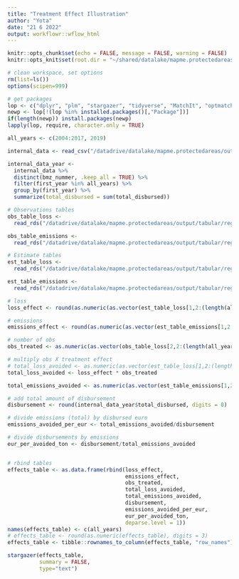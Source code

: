 ```yaml
---
title: "Treatment Effect Illustration"
author: "Yota"
date: "21 6 2022"
output: workflowr::wflow_html
---
```


```r
knitr::opts_chunk$set(echo = FALSE, message = FALSE, warning = FALSE)
knitr::opts_knit$set(root.dir = "~/shared/datalake/mapme.protectedareas")
```

```r
# clean workspace, set options
rm(list=ls())
options(scipen=999)

# get packages
lop <- c("dplyr", "plm", "stargazer", "tidyverse", "MatchIt", "optmatch", "cobalt", "gridExtra", "grid", "gtable")
newp <- lop[!(lop %in% installed.packages()[,"Package"])]
if(length(newp)) install.packages(newp)
lapply(lop, require, character.only = TRUE)

```

<style>
pre {
  overflow-x: auto;
}
pre code {
  word-wrap: normal;
  white-space: pre;
}
</style>

```r
all_years <- c(2004:2017, 2019)

internal_data <- read_csv("/datadrive/datalake/mapme.protectedareas/output/matching/model_frames/projectdata_supported.csv") 

internal_data_year <- 
  internal_data %>% 
  distinct(bmz_nummer, .keep_all = TRUE) %>% 
  filter(first_year %in% all_years) %>% 
  group_by(first_year) %>% 
  summarize(total_disbursed = sum(total_disbursed))

# Observations tables
obs_table_loss <- 
  read_rds("/datadrive/datalake/mapme.protectedareas/output/tabular/regression_output/obs_table_m12.rds")

obs_table_emissions <- 
  read_rds("/datadrive/datalake/mapme.protectedareas/output/tabular/regression_output/obs_table_m32.rds")

# Estimate tables
est_table_loss <- 
  read_rds("/datadrive/datalake/mapme.protectedareas/output/tabular/regression_output/est_table_m12.rds")

est_table_emissions <- 
  read_rds("/datadrive/datalake/mapme.protectedareas/output/tabular/regression_output/est_table_m32.rds")

```


```r
# loss
loss_effect <- round(as.numeric(as.vector(est_table_loss[1,2:(length(all_years) + 1)])), digits = 3)

# emissions
emissions_effect <- round(as.numeric(as.vector(est_table_emissions[1,2:(length(all_years) + 1)])), digits = 3)

# number of obs
obs_treated <- as.numeric(as.vector(obs_table_loss[2,2:(length(all_years) + 1)]))

# multiply obs X treatment effect 
# total_loss_avoided <- as.numeric(as.vector(est_table_loss[1,2:(length(all_years) + 1)])) * as.numeric(as.vector(obs_table_loss[2,2:(length(all_years) + 1)]))
total_loss_avoided <- loss_effect * obs_treated

total_emissions_avoided <- as.numeric(as.vector(est_table_emissions[1,2:(length(all_years) + 1)])) * as.numeric(as.vector(obs_table_emissions[2,2:(length(all_years) + 1)])) * 500 # is it correct to multiply by 500? bc estimate for tons per ha

# add total amount of disbursement
disbursement <- round(internal_data_year$total_disbursed, digits = 0)

# divide emissions (total) by disbursed euro
emissions_avoided_per_eur <- total_emissions_avoided/disbursement

# divide disbursements by emissions
eur_per_avoided_ton <- disbursement/total_emissions_avoided


# rbind tables
effects_table <- as.data.frame(rbind(loss_effect,
                                     emissions_effect,
                                     obs_treated,
                                     total_loss_avoided,
                                     total_emissions_avoided,
                                     disbursement,
                                     emissions_avoided_per_eur,
                                     eur_per_avoided_ton,
                                     deparse.level = 1))
names(effects_table) <- c(all_years)
# effects_table <- round(as.numeric(effects_table), digits = 3)
effects_table <- tibble::rownames_to_column(effects_table, "row_names")

stargazer(effects_table,
          summary = FALSE,
          type="text")

```


